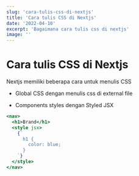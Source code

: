 ```yaml
---
slug: 'cara-tulis-css-di-nextjs'
title: 'Cara tulis CSS di Nextjs'
date: '2022-04-10'
excerpt: 'Bagaimana cara tulis css di nextjs'
image: ''
---
```


# Cara tulis CSS di Nextjs

Nextjs memiliki beberapa cara untuk menulis CSS

- Global CSS
  dengan menulis css di external file

- Components styles dengan Styled JSX

```jsx
<nav>
  <h1>Brand</h1>
  <style jsx>
    {`
      h1 {
        color: blue;
      }
    `}
  </style>
</nav>
```

